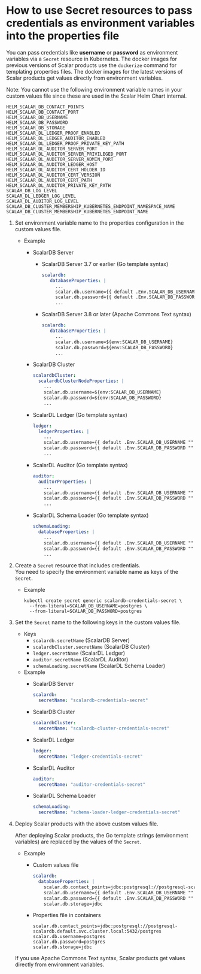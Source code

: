 # How to use Secret resources to pass credentials as environment variables into the properties file

You can pass credentials like **username** or **password** as environment variables via a `Secret` resource in Kubernetes. The docker images for previous versions of Scalar products use the `dockerize` command for templating properties files. The docker images for the latest versions of Scalar products get values directly from environment variables.

Note: You cannot use the following environment variable names in your custom values file since these are used in the Scalar Helm Chart internal.

```console
HELM_SCALAR_DB_CONTACT_POINTS
HELM_SCALAR_DB_CONTACT_PORT
HELM_SCALAR_DB_USERNAME
HELM_SCALAR_DB_PASSWORD
HELM_SCALAR_DB_STORAGE
HELM_SCALAR_DL_LEDGER_PROOF_ENABLED
HELM_SCALAR_DL_LEDGER_AUDITOR_ENABLED
HELM_SCALAR_DL_LEDGER_PROOF_PRIVATE_KEY_PATH
HELM_SCALAR_DL_AUDITOR_SERVER_PORT
HELM_SCALAR_DL_AUDITOR_SERVER_PRIVILEGED_PORT
HELM_SCALAR_DL_AUDITOR_SERVER_ADMIN_PORT
HELM_SCALAR_DL_AUDITOR_LEDGER_HOST
HELM_SCALAR_DL_AUDITOR_CERT_HOLDER_ID
HELM_SCALAR_DL_AUDITOR_CERT_VERSION
HELM_SCALAR_DL_AUDITOR_CERT_PATH
HELM_SCALAR_DL_AUDITOR_PRIVATE_KEY_PATH
SCALAR_DB_LOG_LEVEL
SCALAR_DL_LEDGER_LOG_LEVEL
SCALAR_DL_AUDITOR_LOG_LEVEL
SCALAR_DB_CLUSTER_MEMBERSHIP_KUBERNETES_ENDPOINT_NAMESPACE_NAME
SCALAR_DB_CLUSTER_MEMBERSHIP_KUBERNETES_ENDPOINT_NAME
```

1. Set environment variable name to the properties configuration in the custom values file.
   * Example
       * ScalarDB Server
           * ScalarDB Server 3.7 or earlier (Go template syntax)

             ```yaml
             scalardb:
                databaseProperties: |
                  ...
                  scalar.db.username={{ default .Env.SCALAR_DB_USERNAME "" }}
                  scalar.db.password={{ default .Env.SCALAR_DB_PASSWORD "" }}
                  ...
             ```

           * ScalarDB Server 3.8 or later (Apache Commons Text syntax)

             ```yaml
             scalardb:
                databaseProperties: |
                  ...
                  scalar.db.username=${env:SCALAR_DB_USERNAME}
                  scalar.db.password=${env:SCALAR_DB_PASSWORD}
                  ...
             ```

       * ScalarDB Cluster

         ```yaml
         scalardbCluster:
           scalardbClusterNodeProperties: |
             ...
             scalar.db.username=${env:SCALAR_DB_USERNAME}
             scalar.db.password=${env:SCALAR_DB_PASSWORD}
             ...
         ```

       * ScalarDL Ledger (Go template syntax)

          ```yaml
          ledger:
            ledgerProperties: |
              ...
              scalar.db.username={{ default .Env.SCALAR_DB_USERNAME "" }}
              scalar.db.password={{ default .Env.SCALAR_DB_PASSWORD "" }}
              ...
          ```

       * ScalarDL Auditor (Go template syntax)

         ```yaml
         auditor:
           auditorProperties: |
             ...
             scalar.db.username={{ default .Env.SCALAR_DB_USERNAME "" }}
             scalar.db.password={{ default .Env.SCALAR_DB_PASSWORD "" }}
             ...
         ```

       * ScalarDL Schema Loader (Go template syntax)

         ```yaml
         schemaLoading:
           databaseProperties: |
             ...
             scalar.db.username={{ default .Env.SCALAR_DB_USERNAME "" }}
             scalar.db.password={{ default .Env.SCALAR_DB_PASSWORD "" }}
             ...
         ```

1. Create a `Secret` resource that includes credentials.  
   You need to specify the environment variable name as keys of the `Secret`.
   * Example

     ```console
     kubectl create secret generic scalardb-credentials-secret \
       --from-literal=SCALAR_DB_USERNAME=postgres \
       --from-literal=SCALAR_DB_PASSWORD=postgres
     ```

1. Set the `Secret` name to the following keys in the custom values file.  
   * Keys
     * `scalardb.secretName` (ScalarDB Server)
     * `scalardbCluster.secretName` (ScalarDB Cluster)
     * `ledger.secretName` (ScalarDL Ledger)
     * `auditor.secretName` (ScalarDL Auditor)
     * `schemaLoading.secretName` (ScalarDL Schema Loader)
   * Example
     * ScalarDB Server

       ```yaml
       scalardb:
         secretName: "scalardb-credentials-secret"
       ```

     * ScalarDB Cluster

       ```yaml
       scalardbCluster:
         secretName: "scalardb-cluster-credentials-secret"
       ```

     * ScalarDL Ledger

       ```yaml
       ledger:
         secretName: "ledger-credentials-secret"
       ```

     * ScalarDL Auditor

       ```yaml
       auditor:
         secretName: "auditor-credentials-secret"
       ```

     * ScalarDL Schema Loader

       ```yaml
       schemaLoading:
         secretName: "schema-loader-ledger-credentials-secret"
       ```

1. Deploy Scalar products with the above custom values file.  

   After deploying Scalar products, the Go template strings (environment variables) are replaced by the values of the `Secret`.

   * Example
       * Custom values file

         ```yaml
         scalardb:
           databaseProperties: |
             scalar.db.contact_points=jdbc:postgresql://postgresql-scalardb.default.svc.cluster.local:5432/postgres
             scalar.db.username={{ default .Env.SCALAR_DB_USERNAME "" }}
             scalar.db.password={{ default .Env.SCALAR_DB_PASSWORD "" }}
             scalar.db.storage=jdbc
         ```

       * Properties file in containers
       
         ```properties
         scalar.db.contact_points=jdbc:postgresql://postgresql-scalardb.default.svc.cluster.local:5432/postgres
         scalar.db.username=postgres
         scalar.db.password=postgres
         scalar.db.storage=jdbc
         ```

   If you use Apache Commons Text syntax, Scalar products get values directly from environment variables.
